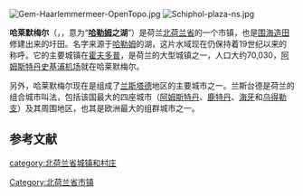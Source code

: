 {{refimprove|time=2016-05-18T21:41:07+00:00}}
{{noteTA
|G1=荷兰地名
|1=zh-cn:斯希普霍尔;zh-tw:史基浦;
}}
{{Infobox settlement
| name                    = 哈莱默梅尔
| native_name              = Haarlemmermeer
| settlement_type         = [[市镇_(荷兰)|市镇]]
<!-- Images, nickname, motto -->
| image_skyline           = Hoofddorp beursplein.jpg
| image_alt               = 
| image_caption           = [[霍夫多普|霍夫多普]]的广场
| image_flag              = Haarlemmermeer vlag 1965.svg
| flag_size               = 100x67px
| flag_alt                = 
| image_shield            = Coat of arms of Haarlemmermeer.svg
| shield_size             = 100x80px
| shield_alt              = 
<!-- Maps, coordinates -->
| image_map               = Map - NL - Municipality code 0394 (2009).svg
| map_alt                 = Highlighted position of Haarlemmermeer in a municipal map of North Holland
| map_caption             = 在北荷兰省的位置
| latd = 52 |latm = 18 |latNS = N
| longd = 4 |longm = 42 |longEW = E
| coordinates_display     = inline,title
| coordinates_footnotes   = 
| coordinates_region      = NL
<!-- Location, established, seat, subdivisions, government, leaders-->
| subdivision_type        = [[List_of_sovereign_states|Country]]
| subdivision_name        = [[荷兰|荷兰]]
| subdivision_type1       = [[荷兰省份|荷兰省份]]
| subdivision_name1       = [[北荷兰省|北荷兰省]]
| government_footnotes    = <ref name="mayor_now">{{cite web
 |url = http://www.haarlemmermeer.nl/Bestuur_en_organisatie/Burgemeester_en_wethouders/Burgemeester_Theo_Weterings
 |title = Burgemeester Theo Weterings
 |trans_title = Mayor Theo Weterings
 |language = nl
 |author = 
 |date = 
 |work = 
 |publisher = Gemeente Haarlemmermeer
 |accessdate = 4 March 2014
 |archive-url = https://web.archive.org/web/20130909051400/http://www.haarlemmermeer.nl/Bestuur_en_organisatie/Burgemeester_en_wethouders/Burgemeester_Theo_Weterings
 |archive-date = 2013-09-09
 |dead-url = yes
 }}</ref>
| governing_body          = 市议会
| leader_party            = [[自由民主人民党|自由民主人民党]]
| leader_title            = 市长
| leader_name             = Marianne Schuurmans-Wijdeven
<!-- Other information -->
| timezone                = [[欧洲中部时间|欧洲中部时间]]
| utc_offset              = +1
| timezone_DST            = [[欧洲中部夏令时间|欧洲中部夏令时间]]
| utc_offset_DST          = +2
| postal_code_type        = 荷兰[[邮编|邮编]]
| postal_code             = Parts of 1100, 1400 and 2100 ranges
| area_code_type          = [[电话区号|电话区号]]
| area_code               = 020, 023, 0252, 0297
| website                 = {{URL|1=http://www.haarlemmermeer.nl}}
| footnotes               =
}}
[[File:Gem-Haarlemmermeer-OpenTopo.jpg|thumb]]
[[File:Schiphol-plaza-ns.jpg|thumb]]

'''哈莱默梅尔'''（{{lang-nl|Haarlemmermeer}}，{{IPA-nl|ˌɦaːrlɛmərˈmeːr|lang|Nl-Haarlemmermeer.ogg}}，意为“'''[[哈勒姆|哈勒姆]]之湖'''”）是荷兰[[北荷兰省|北荷兰省]]的一个市镇，也是[[围垦|围海造田]]修建出来的圩田。名字来源于[[哈勒姆|哈勒姆]]的湖，这片水域现在仍保持着19世纪以来的称呼。它的主要城镇在[[霍夫多普|霍夫多普]]，是荷兰的大型城镇之一，人口大约70,030，[[阿姆斯特丹史基浦机场|阿姆斯特丹史基浦机场]]就在哈莱默梅尔。

另外，哈莱默梅尔现在是组成了[[兰斯塔德|兰斯塔德]]地区的主要城市之一。兰斯台德是荷兰的组合城市叫法，包括该国最大的四座城市（[[阿姆斯特丹|阿姆斯特丹]]、[[鹿特丹|鹿特丹]]、[[海牙|海牙]]和[[乌得勒支|乌得勒支]]）及其周围地区，也其是欧洲最大的组群城市之一。

==参考文献==
{{reflist}}
{{North Holland Province}}

[[category:北荷兰省城镇和村庄|category:北荷兰省城镇和村庄]]
[[Category:北荷兰省市镇|Category:北荷兰省市镇]]